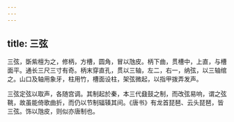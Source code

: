 ```yaml
---
---
---
```

title: 三弦
---



三弦，斲紫檀为之，修柄，方槽，圆角，冒以虺皮。柄下曲，贯槽中，上直，与槽面平。通长三尺三寸有奇。柄末穿直孔，贯以三轴，左二，右一，纳弦，以三轴绾之。山口及轴用象牙，柱用竹，槽面设柱，架弦微起，以指甲拨弄发声。

三弦定弦以取声，各随宫调。其制起於秦，本三代鼗鼓之制，而改弦易响，谓之弦鞉，故虽能倚歌曲折，而仍以节制辐辏其间。《唐书》有龙首琵琶、云头琵琶，皆三弦。饰以虺皮，则似亦唐制也。